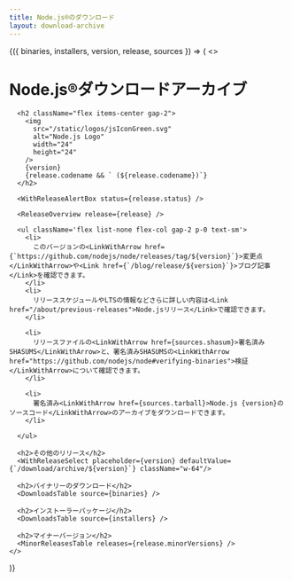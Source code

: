 ```yaml
---
title: Node.js®のダウンロード
layout: download-archive
---
```


<WithDownloadArchive>
  {({ binaries, installers, version, release, sources }) => (
    <>
      <h1>Node.js®ダウンロードアーカイブ</h1>

      <h2 className="flex items-center gap-2">
        <img
          src="/static/logos/jsIconGreen.svg"
          alt="Node.js Logo"
          width="24"
          height="24"
        />
        {version}
        {release.codename && ` (${release.codename})`}
      </h2>

      <WithReleaseAlertBox status={release.status} />

      <ReleaseOverview release={release} />

      <ul className='flex list-none flex-col gap-2 p-0 text-sm'>
        <li>
          このバージョンの<LinkWithArrow href={`https://github.com/nodejs/node/releases/tag/${version}`}>変更点</LinkWithArrow>や<Link href={`/blog/release/${version}`}>ブログ記事</Link>を確認できます。
        </li>
        <li>
          リリーススケジュールやLTSの情報などさらに詳しい内容は<Link href="/about/previous-releases">Node.jsリリース</Link>で確認できます。
        </li>

        <li>
          リリースファイルの<LinkWithArrow href={sources.shasum}>署名済みSHASUMS</LinkWithArrow>と、署名済みSHASUMSの<LinkWithArrow href="https://github.com/nodejs/node#verifying-binaries">検証</LinkWithArrow>について確認できます。
        </li>

        <li>
          署名済み<LinkWithArrow href={sources.tarball}>Node.js {version}のソースコード</LinkWithArrow>のアーカイブをダウンロードできます。
        </li>

      </ul>

      <h2>その他のリリース</h2>
      <WithReleaseSelect placeholder={version} defaultValue={`/download/archive/${version}`} className="w-64"/>

      <h2>バイナリーのダウンロード</h2>
      <DownloadsTable source={binaries} />

      <h2>インストーラーパッケージ</h2>
      <DownloadsTable source={installers} />

      <h2>マイナーバージョン</h2>
      <MinorReleasesTable releases={release.minorVersions} />
    </>

)}

</WithDownloadArchive>
